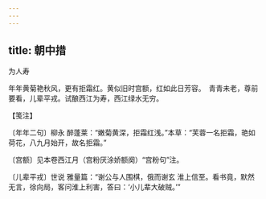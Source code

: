 ```yaml
---
---
---
```

title: 朝中措
---



为人寿





年年黄菊艳秋风，更有拒霜红。黄似旧时宫额，红如此日芳容。　青青未老，尊前要看，儿辈平戎。试酿西江为寿，西江绿水无穷。





【笺注】


〔年年二句〕柳永 醉蓬莱：“嫩菊黄深，拒霜红浅。”本草：“芙蓉一名拒霜，艳如荷花，八九月始开，故名拒霜。”

〔宫额〕见本卷西江月（宫粉厌涂娇额阕）“宫粉句”注。

〔儿辈平戎〕世说 雅量篇：“谢公与人围棋，俄而谢玄 淮上信至。看书竟，默然无言，徐向局，客问淮上利害，答曰：‘小儿辈大破贼。’”
